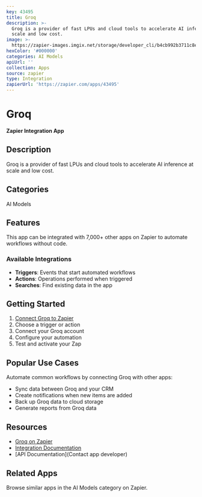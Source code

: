 ```yaml
---
key: 43495
title: Groq
description: >-
  Groq is a provider of fast LPUs and cloud tools to accelerate AI inference at
  scale and low cost.
image: >-
  https://zapier-images.imgix.net/storage/developer_cli/b4cb992b3711c8e3d3f9c5e4aa4445be.png?auto=format%2Ccompress&ixlib=python-3.0.0&q=50
hexColor: '#000000'
categories: AI Models
apiUrl: ''
collection: Apps
source: zapier
type: Integration
zapierUrl: 'https://zapier.com/apps/43495'
---
```

# Groq

**Zapier Integration App**

## Description

Groq is a provider of fast LPUs and cloud tools to accelerate AI inference at scale and low cost.

## Categories

AI Models

## Features

This app can be integrated with 7,000+ other apps on Zapier to automate workflows without code.

### Available Integrations

- **Triggers**: Events that start automated workflows
- **Actions**: Operations performed when triggered
- **Searches**: Find existing data in the app

## Getting Started

1. [Connect Groq to Zapier](https://zapier.com/apps/43495)
2. Choose a trigger or action
3. Connect your Groq account
4. Configure your automation
5. Test and activate your Zap

## Popular Use Cases

Automate common workflows by connecting Groq with other apps:

- Sync data between Groq and your CRM
- Create notifications when new items are added
- Back up Groq data to cloud storage
- Generate reports from Groq data

## Resources

- [Groq on Zapier](https://zapier.com/apps/43495)
- [Integration Documentation](https://zapier.com/apps/43495/integrations)
- [API Documentation](Contact app developer)

## Related Apps

Browse similar apps in the AI Models category on Zapier.
